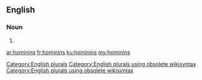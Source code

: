 ==English==

===Noun===
{{head|en}}

# {{plural of|hominin}}

[[Category:English plurals]][[Category:English plurals using obsolete wikisyntax]][[Category:English plurals using obsolete wikisyntax]]

[[ar:hominins]]
[[fr:hominins]]
[[ku:hominins]]
[[my:hominins]]
